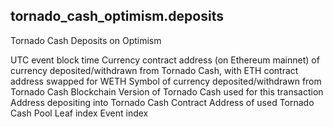## tornado_cash_optimism.deposits 
Tornado Cash Deposits on Optimism

<ParamField path="block_time">
UTC event block time
</ParamField>
<ParamField path="currency_contract">
Currency contract address (on Ethereum mainnet) of currency deposited/withdrawn from Tornado Cash, with ETH contract address swapped for WETH
</ParamField>
<ParamField path="currency_symbol">
Symbol of currency deposited/withdrawn from Tornado Cash
</ParamField>
<ParamField path="blockchain">
Blockchain
</ParamField>
<ParamField path="tornado_version">
Version of Tornado Cash used for this transaction
</ParamField>
<ParamField path="depositor">
Address depositing into Tornado Cash
</ParamField>
<ParamField path="contract_address">
Contract Address of used Tornado Cash Pool
</ParamField>
<ParamField path="leaf_index">
Leaf index
</ParamField>
<ParamField path="evt_index">
Event index
</ParamField>
